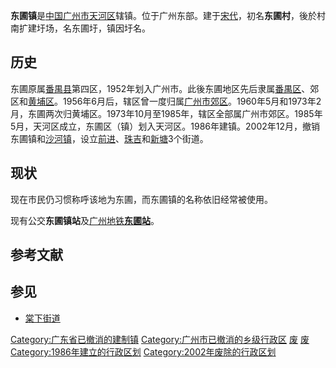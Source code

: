 '''东圃镇'''是[[中华人民共和国|中国]][[广州市|广州市]][[天河区|天河区]]辖镇。位于广州东部。建于[[宋代|宋代]]，初名'''东圃村'''，後於村南扩建圩场，名东圃圩，镇因圩名。

== 历史 ==
东圃原属[[番禺县|番禺县]]第四区，1952年划入广州市。此後东圃地区先后隶属[[番禺区|番禺区]]、郊区和[[黄埔区|黄埔区]]。1956年6月后，辖区曾一度归属[[郊区_(广州市)|广州市郊区]]。1960年5月和1973年2月，东圃两次归黄埔区。1973年10月至1985年，辖区全部属广州市郊区。1985年5月，天河区成立，东圃区（镇）划入天河区。1986年建镇。2002年12月，撤销东圃镇和[[沙河镇|沙河镇]]，设立[[前进街道_(广州市)|前进]]、[[珠吉街道|珠吉]]和[[新塘街道_(广州市)|新塘]]3个街道。

== 现状 ==
现在市民仍习惯称呼该地为东圃，而东圃镇的名称依旧经常被使用。

现有公交'''东圃镇站'''及[[广州地铁|广州地铁]]'''[[东圃站|东圃站]]'''。

== 参考文献 ==
{{Reflist}}

== 参见 ==
{{Portal box|广州}}
* [[棠下街道|棠下街道]]

{{广东行政区划小作品}}
[[Category:广东省已撤消的建制镇|Category:广东省已撤消的建制镇]]
[[Category:广州市已撤消的乡级行政区|Category:广州市已撤消的乡级行政区]]
[[Category:广州建制镇|废]]
[[Category:天河区行政区划|废]]
[[Category:1986年建立的行政区划|Category:1986年建立的行政区划]]
[[Category:2002年废除的行政区划|Category:2002年废除的行政区划]]